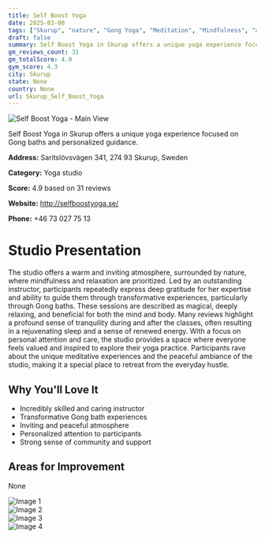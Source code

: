 ```yaml
---
title: Self Boost Yoga
date: 2025-03-08
tags: ["Skurup", "nature", "Gong Yoga", "Meditation", "Mindfulness", "atmosphere", "relaxation", "Skurup"]  
draft: false
summary: Self Boost Yoga in Skurup offers a unique yoga experience focused on Gong baths and personalized guidance.
gm_reviews_count: 31
gm_totalScore: 4.9
gym_score: 4.3
city: Skurup
state: None
country: None
url: Skurup_Self_Boost_Yoga
---
```


<div className="aspect-[16/9] relative my-8">
  <img 
    src="https://lh5.googleusercontent.com/p/AF1QipMtLVzKtfcTDchDmQZt60wsy_S4jfgpecV0Lhxj=w1920-h1080-k-no"
    alt="Self Boost Yoga - Main View"
    className="object-cover absolute inset-0 w-full h-full rounded-lg"
  />
</div>

Self Boost Yoga in Skurup offers a unique yoga experience focused on Gong baths and personalized guidance.

**Address:** Saritslövsvägen 341, 274 93 Skurup, Sweden

**Category:** Yoga studio

**Score:** 4.9 based on 31 reviews

**Website:** http://selfboostyoga.se/

**Phone:** +46 73 027 75 13

# Studio Presentation

The studio offers a warm and inviting atmosphere, surrounded by nature, where mindfulness and relaxation are prioritized. Led by an outstanding instructor, participants repeatedly express deep gratitude for her expertise and ability to guide them through transformative experiences, particularly through Gong baths. These sessions are described as magical, deeply relaxing, and beneficial for both the mind and body. Many reviews highlight a profound sense of tranquility during and after the classes, often resulting in a rejuvenating sleep and a sense of renewed energy. With a focus on personal attention and care, the studio provides a space where everyone feels valued and inspired to explore their yoga practice. Participants rave about the unique meditative experiences and the peaceful ambiance of the studio, making it a special place to retreat from the everyday hustle.

## Why You'll Love It

- Incredibly skilled and caring instructor
- Transformative Gong bath experiences
- Inviting and peaceful atmosphere
- Personalized attention to participants
- Strong sense of community and support

## Areas for Improvement

None

<div className="grid grid-cols-1 xl:grid-cols-2 gap-4 my-8">
<div className="aspect-[4/3] relative"><img src="https://lh3.googleusercontent.com/p/AF1QipOL1fE02Pb8v4efRNqz1qhHHLTmDau34PzgvZVZ=w1920-h1080-k-no" alt="Image 1" className="object-cover absolute inset-0 w-full h-full rounded-lg" /></div>
<div className="aspect-[4/3] relative"><img src="https://lh5.googleusercontent.com/p/AF1QipMdYrC9eQ_dEgyDu7HGfgBCfEmTBUlqaVdgX2MI=w1920-h1080-k-no" alt="Image 2" className="object-cover absolute inset-0 w-full h-full rounded-lg" /></div>
<div className="aspect-[4/3] relative"><img src="https://lh5.googleusercontent.com/p/AF1QipPllgZ9QzmHzwa1yuW7AF897sfHOV0TiN4tATCK=w1920-h1080-k-no" alt="Image 3" className="object-cover absolute inset-0 w-full h-full rounded-lg" /></div>
<div className="aspect-[4/3] relative"><img src="https://lh5.googleusercontent.com/p/AF1QipPmGZX4e9m3sTqUMZVedciJ2RjgfQzWMhxYp2pi=w1920-h1080-k-no" alt="Image 4" className="object-cover absolute inset-0 w-full h-full rounded-lg" /></div>
</div>